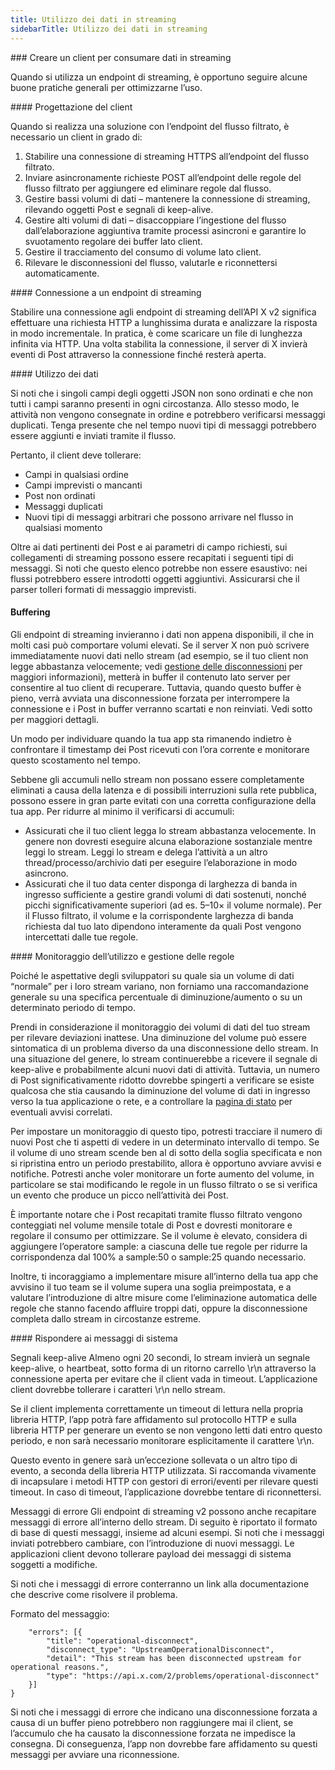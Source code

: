 ```yaml
---
title: Utilizzo dei dati in streaming
sidebarTitle: Utilizzo dei dati in streaming
---
```


<div id="building-a-client-to-consume-streaming-data">
  ### Creare un client per consumare dati in streaming
</div>

Quando si utilizza un endpoint di streaming, è opportuno seguire alcune buone pratiche generali per ottimizzarne l’uso.  
 

<div id="client-design">
  #### Progettazione del client
</div>

Quando si realizza una soluzione con l’endpoint del flusso filtrato, è necessario un client in grado di:

1. Stabilire una connessione di streaming HTTPS all’endpoint del flusso filtrato.
2. Inviare asincronamente richieste POST all’endpoint delle regole del flusso filtrato per aggiungere ed eliminare regole dal flusso.
3. Gestire bassi volumi di dati – mantenere la connessione di streaming, rilevando oggetti Post e segnali di keep-alive.
4. Gestire alti volumi di dati – disaccoppiare l’ingestione del flusso dall’elaborazione aggiuntiva tramite processi asincroni e garantire lo svuotamento regolare dei buffer lato client.
5. Gestire il tracciamento del consumo di volume lato client.
6. Rilevare le disconnessioni del flusso, valutarle e riconnettersi automaticamente.
    

<div id="connecting-to-a-streaming-endpoint">
  #### Connessione a un endpoint di streaming
</div>

Stabilire una connessione agli endpoint di streaming dell’API X v2 significa effettuare una richiesta HTTP a lunghissima durata e analizzare la risposta in modo incrementale. In pratica, è come scaricare un file di lunghezza infinita via HTTP. Una volta stabilita la connessione, il server di X invierà eventi di Post attraverso la connessione finché resterà aperta.
 

<div id="consuming-data">
  #### Utilizzo dei dati
</div>

Si noti che i singoli campi degli oggetti JSON non sono ordinati e che non tutti i campi saranno presenti in ogni circostanza. Allo stesso modo, le attività non vengono consegnate in ordine e potrebbero verificarsi messaggi duplicati. Tenga presente che nel tempo nuovi tipi di messaggi potrebbero essere aggiunti e inviati tramite il flusso.

Pertanto, il client deve tollerare:

- Campi in qualsiasi ordine
- Campi imprevisti o mancanti
- Post non ordinati
- Messaggi duplicati
- Nuovi tipi di messaggi arbitrari che possono arrivare nel flusso in qualsiasi momento

Oltre ai dati pertinenti dei Post e ai parametri di campo richiesti, sui collegamenti di streaming possono essere recapitati i seguenti tipi di messaggi. Si noti che questo elenco potrebbe non essere esaustivo: nei flussi potrebbero essere introdotti oggetti aggiuntivi. Assicurarsi che il parser tolleri formati di messaggio imprevisti.
 

#### Buffering 

Gli endpoint di streaming invieranno i dati non appena disponibili, il che in molti casi può comportare volumi elevati. Se il server X non può scrivere immediatamente nuovi dati nello stream (ad esempio, se il tuo client non legge abbastanza velocemente; vedi [gestione delle disconnessioni](/it/x-api/posts/filtered-stream#what-is-a-disconnection) per maggiori informazioni), metterà in buffer il contenuto lato server per consentire al tuo client di recuperare. Tuttavia, quando questo buffer è pieno, verrà avviata una disconnessione forzata per interrompere la connessione e i Post in buffer verranno scartati e non reinviati. Vedi sotto per maggiori dettagli.

Un modo per individuare quando la tua app sta rimanendo indietro è confrontare il timestamp dei Post ricevuti con l’ora corrente e monitorare questo scostamento nel tempo.

Sebbene gli accumuli nello stream non possano essere completamente eliminati a causa della latenza e di possibili interruzioni sulla rete pubblica, possono essere in gran parte evitati con una corretta configurazione della tua app. Per ridurre al minimo il verificarsi di accumuli:

- Assicurati che il tuo client legga lo stream abbastanza velocemente. In genere non dovresti eseguire alcuna elaborazione sostanziale mentre leggi lo stream. Leggi lo stream e delega l’attività a un altro thread/processo/archivio dati per eseguire l’elaborazione in modo asincrono.
- Assicurati che il tuo data center disponga di larghezza di banda in ingresso sufficiente a gestire grandi volumi di dati sostenuti, nonché picchi significativamente superiori (ad es. 5–10× il volume normale). Per il Flusso filtrato, il volume e la corrispondente larghezza di banda richiesta dal tuo lato dipendono interamente da quali Post vengono intercettati dalle tue regole.
   

<div id="usage-tracking-and-rule-management">
  #### Monitoraggio dell’utilizzo e gestione delle regole
</div>

Poiché le aspettative degli sviluppatori su quale sia un volume di dati “normale” per i loro stream variano, non forniamo una raccomandazione generale su una specifica percentuale di diminuzione/aumento o su un determinato periodo di tempo.

Prendi in considerazione il monitoraggio dei volumi di dati del tuo stream per rilevare deviazioni inattese. Una diminuzione del volume può essere sintomatica di un problema diverso da una disconnessione dello stream. In una situazione del genere, lo stream continuerebbe a ricevere il segnale di keep-alive e probabilmente alcuni nuovi dati di attività. Tuttavia, un numero di Post significativamente ridotto dovrebbe spingerti a verificare se esiste qualcosa che stia causando la diminuzione del volume di dati in ingresso verso la tua applicazione o rete, e a controllare la [pagina di stato](https://api.twitterstat.us/) per eventuali avvisi correlati.

Per impostare un monitoraggio di questo tipo, potresti tracciare il numero di nuovi Post che ti aspetti di vedere in un determinato intervallo di tempo. Se il volume di uno stream scende ben al di sotto della soglia specificata e non si ripristina entro un periodo prestabilito, allora è opportuno avviare avvisi e notifiche. Potresti anche voler monitorare un forte aumento del volume, in particolare se stai modificando le regole in un flusso filtrato o se si verifica un evento che produce un picco nell’attività dei Post.

È importante notare che i Post recapitati tramite flusso filtrato vengono conteggiati nel volume mensile totale di Post e dovresti monitorare e regolare il consumo per ottimizzare. Se il volume è elevato, considera di aggiungere l’operatore sample: a ciascuna delle tue regole per ridurre la corrispondenza dal 100% a sample:50 o sample:25 quando necessario.

Inoltre, ti incoraggiamo a implementare misure all’interno della tua app che avvisino il tuo team se il volume supera una soglia preimpostata, e a valutare l’introduzione di altre misure come l’eliminazione automatica delle regole che stanno facendo affluire troppi dati, oppure la disconnessione completa dallo stream in circostanze estreme.
 

<div id="responding-to-system-messages">
  #### Rispondere ai messaggi di sistema
</div>

Segnali keep-alive
Almeno ogni 20 secondi, lo stream invierà un segnale keep-alive, o heartbeat, sotto forma di un ritorno carrello \r\n attraverso la connessione aperta per evitare che il client vada in timeout. L’applicazione client dovrebbe tollerare i caratteri \r\n nello stream.

Se il client implementa correttamente un timeout di lettura nella propria libreria HTTP, l’app potrà fare affidamento sul protocollo HTTP e sulla libreria HTTP per generare un evento se non vengono letti dati entro questo periodo, e non sarà necessario monitorare esplicitamente il carattere \r\n.

Questo evento in genere sarà un’eccezione sollevata o un altro tipo di evento, a seconda della libreria HTTP utilizzata. Si raccomanda vivamente di incapsulare i metodi HTTP con gestori di errori/eventi per rilevare questi timeout. In caso di timeout, l’applicazione dovrebbe tentare di riconnettersi.

Messaggi di errore
Gli endpoint di streaming v2 possono anche recapitare messaggi di errore all’interno dello stream. Di seguito è riportato il formato di base di questi messaggi, insieme ad alcuni esempi. Si noti che i messaggi inviati potrebbero cambiare, con l’introduzione di nuovi messaggi. Le applicazioni client devono tollerare payload dei messaggi di sistema soggetti a modifiche.

Si noti che i messaggi di errore conterranno un link alla documentazione che descrive come risolvere il problema.

Formato del messaggio:

```{
	"errors": [{
		"title": "operational-disconnect",
		"disconnect_type": "UpstreamOperationalDisconnect",
		"detail": "This stream has been disconnected upstream for operational reasons.",
		"type": "https://api.x.com/2/problems/operational-disconnect"
	}]
}
```

Si noti che i messaggi di errore che indicano una disconnessione forzata a causa di un buffer pieno potrebbero non raggiungere mai il client, se l’accumulo che ha causato la disconnessione forzata ne impedisce la consegna. Di conseguenza, l’app non dovrebbe fare affidamento su questi messaggi per avviare una riconnessione.